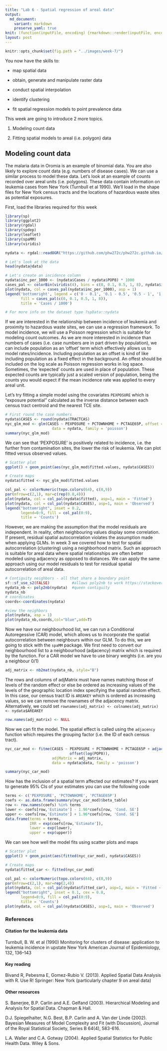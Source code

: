 ```yaml
---
title: "Lab 6 - Spatial regression of areal data"
output:
  md_document:
    variant: markdown
    preserve_yaml: true
knit: (function(inputFile, encoding) {rmarkdown::render(inputFile, encoding = encoding, output_dir = "../_posts") })
layout: post
---
```


```r
knitr::opts_chunk$set(fig.path = "../images/week-7/")
```

You now have the skills to:

- map spatial data

- obtain, generate and manipulate raster data

- conduct spatial interpolation

- identify clustering

- fit spatial regression models to point prevalence data

This week are going to introduce 2 more topics. 

1) Modeling count data

2) Fitting spatial models to areal (i.e. polygon) data

## Modeling count data

The malaria data in Oromia is an example of binomial data. You are also likely to explore count data (e.g. numbers of disease cases). We can use a similar process to model these data. Let's look at an example of counts recorded over areal units (i.e. polygons). These data contain information on leukemia cases from New York (Turnbull et al 1990). We’ll load in the shape files for New York census tracts and the locations of hazardous waste sites as potential exposures. 

First, load the libraries required for this week
```r
library(sp)
library(ggplot2)
library(rgdal)
library(spdep)
library(leaflet)
library(spaMM)
library(viridis)
```


```r
nydata <- rgdal::readOGR("https://github.com/phw272c/phw272c.github.io/raw/4b27bcd03f556dc666291b704e6a0f00812f51ae/data/nydata.geojson")

# Let's look at the data
head(nydata@data)

# Let's create an incidence column
nydata$inc_per_1000 <- (nydata$Cases / nydata$POP8) * 1000
cases_pal <- colorBin(viridis(4), bins = c(0, 0.1, 0.5, 1, 8), nydata$inc_per_1000)
plot(nydata, col = cases_pal(nydata$inc_per_1000), asp = 1)
legend('bottomright', legend = c('0 - 0.1', '0.1 - 0.5', '0.5 - 1', '1 - 8'),
       fill = cases_pal(c(0, 0.1, 0.5, 1, 8)),
       title = 'Cases / 1000')

# For more info on the dataset type ?spData::nydata
```

If we are interested in the relationship between incidence of leukemia and proximity to hazardous waste sites, we can use a regression framework. To model incidence, we will use a Poisson regression which is suitable for modeling count outcomes. As we are more interested in incidence than numbers of cases (i.e. case numbers are in part driven by population), we can include population as an 'offset' term which effectively allows us to model rates/incidence. Including population as an offset is kind of like including population as a fixed effect in the background. An offest should be included on the log scale as Poisson regression works in log space. Sometimes, the 'expected' counts are used in place of population. These expected counts are typically just a scaled version of population, being the counts you would expect if the mean incidence rate was applied to every areal unit.  

Let's try fitting a simple model using the covariates `PEXPOSURE` which is "exposure potential" calculated as the inverse distance between each census tract centroid and the nearest TCE site.

```r
# First round the case numbers
nydata$CASES <- round(nydata$TRACTCAS)
nyc_glm_mod <- glm(CASES ~ PEXPOSURE + PCTOWNHOME + PCTAGE65P, offset = log(POP8), 
                     data = nydata, family = 'poisson')
summary(nyc_glm_mod)
```

We can see that 'PEXPOSURE' is positively related to incidence, i.e. the further from contamination sites, the lower the risk of leukemia. We can plot fitted versus observed values.

```r
# Scatter plot
ggplot() + geom_point(aes(nyc_glm_mod$fitted.values, nydata$CASES))

# Create maps
nydata$fitted <- nyc_glm_mod$fitted.values

col_pal <- colorNumeric(topo.colors(64), c(0,9))
par(mfrow=c(2,1), mar=c(rep(0.8,4)))
plot(nydata, col = col_pal(nydata$fitted), asp=1, main = 'Fitted')
plot(nydata, col = col_pal(nydata$CASES), asp=1, main = 'Observed')
legend("bottomright", inset = 0.2,
       legend=0:9, fill = col_pal(0:9),
       title = 'Counts')
```


However, we are making the assumption that the model residuals are independent. In reality, often neighbouring values display some correlation. If present, residual spatial autocorrelation violates the assumption made when applying GLMs. In week 3 we covered how to test for spatial autocorrelation (clustering) using a neighborhood matrix. Such an approach is suitable for areal data where spatial relationships are often better modeled using adjacency as opposed to distances. We can apply the same approach using our model residuals to test for residual spatial autocorrelation of areal data.

```r
# Contiguity neighbors - all that share a boundary point
sf::sf_use_s2(FALSE)          #allows poly2nb to work https://stackoverflow.com/questions/68478179/how-to-resolve-spherical-geometry-failures-when-joining-spatial-data
nydata_nb <- poly2nb(nydata)  #queen contiguity
nydata_nb
# coordinates
coords<-coordinates(nydata)

#view the neighbors
plot(nydata, asp = 1)
plot(nydata_nb,coords,col="blue",add=T)
```

Now we have our neighbourhood list, we can run a Conditional Autoregessive (CAR) model, which allows us to incorporate the spatial autocorrelation between neighbours within our GLM. To do this, we are going to stick with the `spaMM` package. We first need to convert our neighbourhood list to a neighbourhood (adjacency) matrix which is required by the function. For a CAR model we have to use binary weights (i.e. are you a neighbour 0/1)

```r
adj_matrix <- nb2mat(nydata_nb, style="B")
```

The rows and columns of adjMatrix must have names matching those of levels of the random effect or else be ordered as increasing values of the levels of the geographic location index specifying the spatial random effect. In this case, our census tract ID is `AREAKEY` which is ordered as increasing values, so we can remove the rownames of the adjacency matrix. Alternatively, we could set `rownames(adj_matrix) <- colnames(adj_matrix) <- nydata$AREAKEY`
```r
row.names(adj_matrix) <- NULL
```

Now we can fit the model. The spatial effect is called using the `adjacency` function which requires the grouping factor (i.e. the ID of each census tract). 
```r
nyc_car_mod <- fitme(CASES ~ PEXPOSURE + PCTOWNHOME + PCTAGE65P + adjacency(1|AREAKEY) +
                             offset(log(POP8)), 
                     adjMatrix = adj_matrix,
                     data = nydata@data, family = 'poisson')

summary(nyc_car_mod)
```
How has the inclusion of a spatial term affected our estimates? If you want to generate 95% CIs of your estimates you can use the following code

```r
terms <- c('PEXPOSURE', 'PCTOWNHOME', 'PCTAGE65P')
coefs <- as.data.frame(summary(nyc_car_mod)$beta_table)
row <- row.names(coefs) %in% terms
lower <- coefs[row,'Estimate'] - 1.96*coefs[row, 'Cond. SE']
upper <- coefs[row,'Estimate'] + 1.96*coefs[row, 'Cond. SE']
data.frame(terms = terms,
           IRR = exp(coefs[row,'Estimate']),
           lower = exp(lower),
           upper = exp(upper))
```

We can see how well the model fits using scatter plots and maps
```r
# Scatter plot
ggplot() + geom_point(aes(fitted(nyc_car_mod), nydata$CASES))

# Create maps
nydata$fitted_car <- fitted(nyc_car_mod)

col_pal <- colorNumeric(topo.colors(64), c(0,9))
par(mfrow=c(2,1), mar=rep(2,4))
plot(nydata, col = col_pal(nydata$fitted_car), asp=1, main = 'Fitted - CAR')
legend("bottomright", inset = 0.1, cex = 0.8,
       legend=0:9, fill = col_pal(0:9),
       title = 'Counts')
plot(nydata, col = col_pal(nydata$CASES), asp=1, main = 'Observed')

```

### References
#### Citation for the leukemia data

Turnbull, B. W. et al (1990) Monitoring for clusters of disease:
application to leukemia incidence in upstate New York American Journal
of Epidemiology, 132, 136–143

#### Key reading
Bivand R, Pebesma E, Gomez-Rubio V. (2013). Applied Spatial Data Analysis with R. Use R! Springer: New York (particularly chapter 9 on areal data)

#### Other resources

S. Banerjee, B.P. Carlin and A.E. Gelfand (2003). Hierarchical Modeling and Analysis for Spatial Data. Chapman & Hall.

D.J. Spiegelhalter, N.G. Best, B.P. Carlin and A. Van der Linde (2002). Bayesian Measures of Model Complexity and Fit (with Discussion), Journal of the Royal Statistical Society, Series B 64(4), 583-616.

L.A. Waller and C.A. Gotway (2004). Applied Spatial Statistics for Public Health Data. Wiley & Sons.
